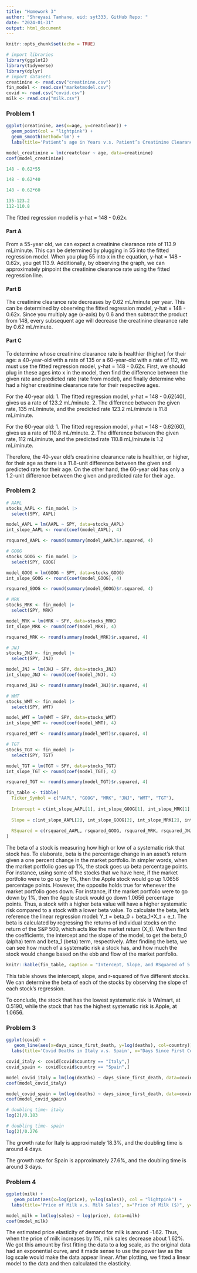 ```yaml
---
title: "Homework 3"
author: "Shreyasi Tamhane, eid: syt333, GitHub Repo: "
date: "2024-01-31"
output: html_document
---
```


```r
knitr::opts_chunk$set(echo = TRUE)
```

```r
# import libraries
library(ggplot2)
library(tidyverse)
library(dplyr)
# import datasets
creatinine <- read.csv("creatinine.csv")
fin_model <- read.csv("marketmodel.csv")
covid <- read.csv("covid.csv")
milk <- read.csv("milk.csv")
```

### Problem 1

```r
ggplot(creatinine, aes(x=age, y=creatclear)) +
  geom_point(col = "lightpink") + 
  geom_smooth(method='lm') + 
  labs(title='Patient’s age in Years v.s. Patient’s Creatinine Clearance Rate', x="Age (years)", y='Patient’s Creatinine Clearance Rate (mL/minute)')
```

```r
model_creatinine = lm(creatclear ~ age, data=creatinine)
coef(model_creatinine)

148 - 0.62*55

148 - 0.62*40

148 - 0.62*60

135-123.2
112-110.8
```

The fitted regression model is y-hat = 148 - 0.62x.

#### Part A

From a 55-year old, we can expect a creatinine clearance rate of 113.9 mL/minute. This can be determined by plugging in 55 into the fitted regression model. When you plug 55 into x in the equation, y-hat = 148 - 0.62x, you get 113.9. Additionally, by observing the graph, we can approximately pinpoint the creatinine clearance rate using the fitted regression line.

#### Part B

The creatinine clearance rate decreases by 0.62 mL/minute per year. This can be determined by observing the fitted regression model, y-hat = 148 - 0.62x. Since you multiply age (x-axis) by 0.6 and then subtract the product from 148, every subsequent age will decrease the creatinine clearance rate by 0.62 mL/minute. 

#### Part C

To determine whose creatinine clearance rate is healthier (higher) for their age: a 40-year-old with a rate of 135 or a 60-year-old with a rate of 112, we must use the fitted regression model, y-hat = 148 - 0.62x. First, we should plug in these ages into x in the model, then find the difference between the given rate and predicted rate (rate from model), and finally determine who had a higher creatinine clearance rate for their respective ages.

For the 40-year old:
1. The fitted regression model, y-hat = 148 - 0.62(40), gives us a rate of 123.2 mL/minute.
2. The difference between the given rate, 135 mL/minute, and the predicted rate 123.2 mL/minute is 11.8 mL/minute.

For the 60-year old:
1. The fitted regression model, y-hat = 148 - 0.62(60), gives us a rate of 110.8 mL/minute.
2. The difference between the given rate, 112 mL/minute, and the predicted rate 110.8 mL/minute is 1.2 mL/minute.

Therefore, the 40-year old's creatinine clearance rate is healthier, or higher, for their age as there is a 11.8-unit difference between the given and predicted rate for their age. On the other hand, the 60-year old has only a 1.2-unit difference between the given and predicted rate for their age.

### Problem 2

```r
# AAPL
stocks_AAPL <- fin_model |> 
  select(SPY, AAPL)

model_AAPL = lm(AAPL ~ SPY, data=stocks_AAPL)
int_slope_AAPL <- round(coef(model_AAPL), 4)

rsquared_AAPL <- round(summary(model_AAPL)$r.squared, 4) 

# GOOG
stocks_GOOG <- fin_model |> 
  select(SPY, GOOG)

model_GOOG = lm(GOOG ~ SPY, data=stocks_GOOG)
int_slope_GOOG <- round(coef(model_GOOG), 4)

rsquared_GOOG <- round(summary(model_GOOG)$r.squared, 4) 

# MRK
stocks_MRK <- fin_model |> 
  select(SPY, MRK)

model_MRK = lm(MRK ~ SPY, data=stocks_MRK)
int_slope_MRK <- round(coef(model_MRK), 4)

rsquared_MRK <- round(summary(model_MRK)$r.squared, 4) 

# JNJ
stocks_JNJ <- fin_model |> 
  select(SPY, JNJ)

model_JNJ = lm(JNJ ~ SPY, data=stocks_JNJ)
int_slope_JNJ <- round(coef(model_JNJ), 4)

rsquared_JNJ <- round(summary(model_JNJ)$r.squared, 4) 

# WMT
stocks_WMT <- fin_model |> 
  select(SPY, WMT)

model_WMT = lm(WMT ~ SPY, data=stocks_WMT)
int_slope_WMT <- round(coef(model_WMT), 4)

rsquared_WMT <- round(summary(model_WMT)$r.squared, 4) 

# TGT
stocks_TGT <- fin_model |> 
  select(SPY, TGT)

model_TGT = lm(TGT ~ SPY, data=stocks_TGT)
int_slope_TGT <- round(coef(model_TGT), 4)

rsquared_TGT <- round(summary(model_TGT)$r.squared, 4) 

```

```r
fin_table <- tibble(
  Ticker_Symbol = c("AAPL", "GOOG", "MRK", "JNJ", "WMT", "TGT"),
  
  Intercept = c(int_slope_AAPL[1], int_slope_GOOG[1], int_slope_MRK[1], int_slope_JNJ[1], int_slope_WMT[1], int_slope_TGT[1]),
  
  Slope = c(int_slope_AAPL[2], int_slope_GOOG[2], int_slope_MRK[2], int_slope_JNJ[2], int_slope_WMT[2], int_slope_TGT[2]),
  
  RSquared = c(rsquared_AAPL, rsquared_GOOG, rsquared_MRK, rsquared_JNJ, rsquared_WMT, rsquared_TGT)
)
```

The beta of a stock is measuring how high or low of a systematic risk that stock has. To elaborate, beta is the percentage change in an asset's return given a one percent change in the market portfolio. In simpler words, when the market portfolio goes up 1%, the stock goes up beta percentage points. For instance, using some of the stocks that we have here, if the market portfolio were to go up by 1%, then the Apple stock would go up 1.0656 percentage points. However, the opposite holds true for whenever the market portfolio goes down. For instance, if the market portfolio were to go down by 1%, then the Apple stock would go down 1.0656 percentage points. Thus, a stock with a higher beta value will have a higher systematic risk compared to a stock with a lower beta value. To calculate the beta, let's reference the linear regression model: Y_t = beta_0 + beta_1*X_t + e_t. The beta is calculated by regressing the returns of individual stocks on the return of the S&P 500, which acts like the market return (X_t). We then find the coefficients, the intercept and the slope of the model, to get the beta_0 (alpha) term and beta_1 (beta) term, respectively. After finding the beta, we can see how much of a systematic risk a stock has, and how much the stock would change based on the ebb and flow of the market portfolio.

```r
knitr::kable(fin_table, caption = "Intercept, Slope, and RSquared of 5 Stocks")
```

This table shows the intercept, slope, and r-squared of five different stocks. We can determine the beta of each of the stocks by observing the slope of each stock's regression. 

To conclude, the stock that has the lowest systematic risk is Walmart, at 0.5190, while the stock that has the highest systematic risk is Apple, at 1.0656.

### Problem 3

```r
ggplot(covid) +
   geom_line(aes(x=days_since_first_death, y=log(deaths), col=country)) + 
  labs(title='Covid Deaths in Italy v.s. Spain', x="Days Since First Covid Death", y='Deaths')
```

```r
covid_italy <- covid[covid$country == "Italy",]
covid_spain <- covid[covid$country == "Spain",]

model_covid_italy = lm(log(deaths) ~ days_since_first_death, data=covid_italy)
coef(model_covid_italy)

model_covid_spain = lm(log(deaths) ~ days_since_first_death, data=covid_spain)
coef(model_covid_spain)

# doubling time- italy
log(2)/0.183

# doubling time- spain
log(2)/0.276
```

The growth rate for Italy is approximately 18.3%, and the doubling time is around 4 days.

The growth rate for Spain is approximately 27.6%, and the doubling time is around 3 days.

### Problem 4

```r
ggplot(milk) +
   geom_point(aes(x=log(price), y=log(sales)), col = "lightpink") + 
  labs(title='Price of Milk v.s. Milk Sales', x="Price of Milk ($)", y='Number Participants Willing to Purchase Milk at Price')
```

```r
model_milk = lm(log(sales) ~ log(price), data=milk)
coef(model_milk)
```

The estimated price elasticity of demand for milk is around -1.62. Thus, when the price of milk increases by 1%, milk sales decrease about 1.62%. We got this amount by first fitting the data to a log scale, as the original data had an exponential curve, and it made sense to use the power law as the log scale would make the data appear linear. After plotting, we fitted a linear model to the data and then calculated the elasticity. 


